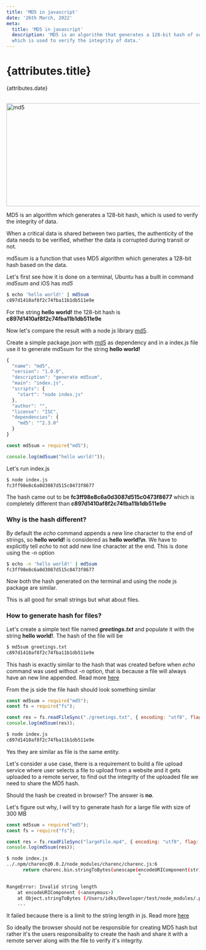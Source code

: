 ```yaml
---
title: 'MD5 in javascript'
date: '26th March, 2022'
meta:
  title: 'MD5 in javascript'
  description: 'MD5 is an algorithm that generates a 128-bit hash of some data, 
  which is used to verify the integrity of data.'
---
```


# {attributes.title}

{attributes.date}

<br />


<img src={md5} alt="md5" width="812px" height="268px" />

MD5 is an algorithm which generates a 128-bit hash, which is used to verify the integrity of data.

When a critical data is shared between two parties, the authenticity of the data needs to be verified,
whether the data is corrupted during transit or not.

md5sum is a function that uses MD5 algorithm which generates a 128-bit hash based on the data.

Let's first see how it is done on a terminal, Ubuntu has a built in command _md5sum_ and iOS has _md5_

```bash
$ echo 'hello world!' | md5sum
c897d1410af8f2c74fba11b1db511e9e
```

For the string **hello world!** the 128-bit hash is **c897d1410af8f2c74fba11b1db511e9e**

Now let's compare the result with a node js library [md5](https://www.npmjs.com/package/md5).

Create a simple package.json with [md5](https://www.npmjs.com/package/md5) as dependency and in a index.js file
use it to generate md5sum for the string **hello world!**

```js
{
  "name": "md5",
  "version": "1.0.0",
  "description": "generate md5sum",
  "main": "index.js",
  "scripts": {
    "start": "node index.js"
  },
  "author": "",
  "license": "ISC",
  "dependencies": {
    "md5": "^2.3.0"
  }
}
```

```js
const md5sum = require("md5");

console.log(md5sum("hello world!"));
```

Let's run index.js

```bash
$ node index.js
fc3ff98e8c6a0d3087d515c0473f8677
```

The hash came out to be **fc3ff98e8c6a0d3087d515c0473f8677** which is completely different than **c897d1410af8f2c74fba11b1db511e9e**

### Why is the hash different?

By default the _echo_ command appends a new line character to the end of strings, so **hello world!** is considered as
**hello world!\n**. We have to explicitly tell _echo_ to not add new line character at the end. This is done using the _-n_ option

```bash
$ echo -n 'hello world!' | md5sum
fc3ff98e8c6a0d3087d515c0473f8677
```

Now both the hash generated on the terminal and using the node js package are similar.

This is all good for small strings but what about files.

### How to generate hash for files?

Let's create a simple text file named _**greetings.txt**_ and populate it with the string **hello world!**. The hash of the file will be

```bash
$ md5sum greetings.txt
c897d1410af8f2c74fba11b1db511e9e
```

This hash is exactly similar to the hash that was created before when _echo_ command was used without _-n_ option,
that is because a file will always have an new line appended. Read more [here](https://unix.stackexchange.com/questions/18743/whats-the-point-in-adding-a-new-line-to-the-end-of-a-file)

From the js side the file hash should look something similar

```js
const md5sum = require("md5");
const fs = require("fs");

const res = fs.readFileSync("./greetings.txt", { encoding: "utf8", flag: "r" });
console.log(md5sum(res));
```

```bash
$ node index.js
c897d1410af8f2c74fba11b1db511e9e
```

Yes they are similar as file is the same entity.

Let's consider a use case, there is a requirement to build a file upload service where user selects a file to
upload from a website and it gets uploaded to a remote server, to find out the integrity of the uploaded file we need to share the MD5 hash.

Should the hash be created in browser? The answer is **no**.

Let's figure out why, I will try to generate hash for a large file with size of 300 MB

```js
const md5sum = require("md5");
const fs = require("fs");

const res = fs.readFileSync("largeFile.mp4", { encoding: "utf8", flag: "r" });
console.log(md5sum(res));
```

```bash
$ node index.js
../.npm/charenc@0.0.2/node_modules/charenc/charenc.js:6
      return charenc.bin.stringToBytes(unescape(encodeURIComponent(str)));
                                                ^

RangeError: Invalid string length
    at encodeURIComponent (<anonymous>)
    at Object.stringToBytes (/Users/idks/Developer/test/node_modules/.pnpm/charenc@0.0.2/node_modules/charenc/charenc.js:6:49)
    ...
```

It failed because there is a limit to the string length in js. Read more [here](https://developer.mozilla.org/en-US/docs/Web/JavaScript/Reference/Global_Objects/String/length)

So ideally the browser should not be responsible for creating MD5 hash but rather it's the users responsibality to create the hash and share it with a remote server along with the file to verify it's integrity.
